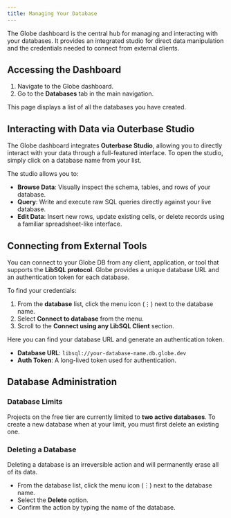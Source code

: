 ```yaml
---
title: Managing Your Database
---
```


The Globe dashboard is the central hub for managing and interacting with your databases. It provides an integrated studio for direct data manipulation and the credentials needed to connect from external clients.

## Accessing the Dashboard

1. Navigate to the Globe dashboard.
2. Go to the **Databases** tab in the main navigation.

This page displays a list of all the databases you have created.

## Interacting with Data via Outerbase Studio

The Globe dashboard integrates **Outerbase Studio**, allowing you to directly interact with your data through a full-featured interface. To open the studio, simply click on a database name from your list.

The studio allows you to:

- **Browse Data**: Visually inspect the schema, tables, and rows of your database.
- **Query**: Write and execute raw SQL queries directly against your live database.
- **Edit Data**: Insert new rows, update existing cells, or delete records using a familiar spreadsheet-like interface.

## Connecting from External Tools

You can connect to your Globe DB from any client, application, or tool that supports the **LibSQL protocol**. Globe provides a unique database URL and an authentication token for each database.

To find your credentials:

1. From the **database** list, click the menu icon (⋮) next to the database name.
2. Select **Connect to database** from the menu.
3. Scroll to the **Connect using any LibSQL Client** section.

Here you can find your database URL and generate an authentication token.

- **Database URL**: `libsql://your-database-name.db.globe.dev`
- **Auth Token**: A long-lived token used for authentication.

## Database Administration

### Database Limits

Projects on the free tier are currently limited to **two active databases**. To create a new database when at your limit, you must first delete an existing one.

### Deleting a Database

Deleting a database is an irreversible action and will permanently erase all of its data.

- From the database list, click the menu icon (⋮) next to the database name.
- Select the **Delete** option.
- Confirm the action by typing the name of the database.
